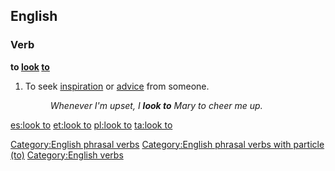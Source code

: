 ==English==

===Verb===
'''to [[look]] [[to]]'''

# {{idiomatic}} To seek [[inspiration]] or [[advice]] from someone.
#: ''Whenever I'm upset, I '''look to''' Mary to cheer me up.''

[[Category:English phrasal verbs]]
[[Category:English phrasal verbs with particle (to)]]
[[Category:English verbs]]

[[es:look to]]
[[et:look to]]
[[pl:look to]]
[[ta:look to]]